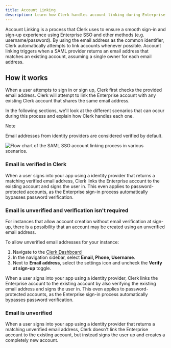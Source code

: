 ```yaml
---
title: Account Linking
description: Learn how Clerk handles account linking during Enterprise SSO.
---
```


Account Linking is a process that Clerk uses to ensure a smooth sign-in and sign-up experience using Enterprise SSO and other methods (e.g. username/password). By using the email address as the common identifier, Clerk automatically attempts to link accounts whenever possible. Account linking triggers when a SAML provider returns an email address that matches an existing account, assuming a single owner for each email address.

## How it works

When a user attempts to sign in or sign up, Clerk first checks the provided email address. Clerk will attempt to link the Enterprise account with any existing Clerk account that shares the same email address.

In the following sections, we'll look at the different scenarios that can occur during this process and explain how Clerk handles each one.

> [!NOTE]
> Email addresses from identity providers are considered verified by default.

![Flow chart of the SAML SSO account linking process in various scenarios.](/docs/images/authentication/account-linking-flow-saml.webp)

### Email is verified in Clerk

When a user signs into your app using a identity provider that returns a matching verified email address, Clerk links the Enterprise account to the existing account and signs the user in. This even applies to password-protected accounts, as the Enterprise sign-in process automatically bypasses password verification.

### Email is unverified and verification isn't required

For instances that allow account creation without email verification at sign-up, there is a possibility that an account may be created using an unverified email address.

To allow unverified email addresses for your instance:

1. Navigate to the [Clerk Dashboard](https://dashboard.clerk.com/last-active?path=user-authentication/email-phone-username)
1. In the navigation sidebar, select **Email, Phone, Username**.
1. Next to **Email address**, select the settings icon and uncheck the **Verify at sign-up** toggle.

When a user signs into your app using a identity provider, Clerk links the Enterprise account to the existing account by also verifying the existing email address and signs the user in. This even applies to password-protected accounts, as the Enterprise sign-in process automatically bypasses password verification.

### Email is unverified

When a user signs into your app using a identity provider that returns a matching unverified email address, Clerk doesn't link the Enterprise account to the existing account, but instead signs the user up and creates a completely new account.
